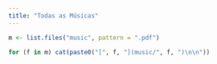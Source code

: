 ```yaml
---
title: "Todas as Músicas"
---
```


```r
m <- list.files("music", pattern = ".pdf")

for (f in m) cat(paste0("[", f, "](music/", f, ")\n\n"))
```
